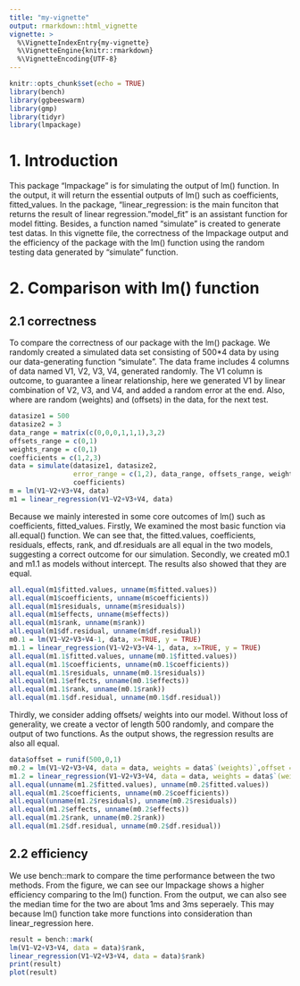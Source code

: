 ```yaml
---
title: "my-vignette"
output: rmarkdown::html_vignette
vignette: >
  %\VignetteIndexEntry{my-vignette}
  %\VignetteEngine{knitr::rmarkdown}
  %\VignetteEncoding{UTF-8}
---
```


```r
knitr::opts_chunk$set(echo = TRUE)
library(bench)
library(ggbeeswarm)
library(gmp)
library(tidyr)
library(lmpackage)
```
# 1. Introduction
This package "lmpackage" is for simulating the output of lm() function. In the output, it will return the essential outputs of lm() such as coefficients, fitted_values. In the package, "linear_regression: is the main funciton that returns the result of linear regression. "model_fit" is an assistant function for model fitting. Besides, a function named "simulate" is created to generate test datas. In this vignette file, the correctness of the lmpackage output and the efficiency of the package with the lm() function using the random testing data generated by "simulate" function. 

# 2. Comparison with lm() function
## 2.1 correctness
To compare the correctness of our package with the lm() package. We randomly created a simulated data set consisting of 500*4 data by using our data-generating function "simulate". The data frame includes 4 columns of data named V1, V2, V3, V4, generated randomly. The V1 column is outcome, to guarantee a linear relationship, here we generated V1 by linear combination of V2, V3, and V4, and added a random error at the end. Also, where are random (weights) and (offsets) in the data, for the next test.
```r
datasize1 = 500
datasize2 = 3
data_range = matrix(c(0,0,0,1,1,1),3,2)
offsets_range = c(0,1)
weights_range = c(0,1)
coefficients = c(1,2,3)
data = simulate(datasize1, datasize2, 
                error_range = c(1,2), data_range, offsets_range, weights_range,
                coefficients)
m = lm(V1~V2+V3+V4, data)
m1 = linear_regression(V1~V2+V3+V4, data)
```

Because we mainly interested in some core outcomes of lm() such as coefficients, fitted_values. Firstly, We examined the most basic function via all.equal() function. We can see that, the fitted.values, coefficients, residuals, effects, rank, and df.residuals are all equal in the two models, suggesting a correct outcome for our simulation. Secondly, we created m0.1 and m1.1 as models without intercept. The results also showed that they are equal. 
```r
all.equal(m1$fitted.values, unname(m$fitted.values))
all.equal(m1$coefficients, unname(m$coefficients))
all.equal(m1$residuals, unname(m$residuals))
all.equal(m1$effects, unname(m$effects))
all.equal(m1$rank, unname(m$rank))
all.equal(m1$df.residual, unname(m$df.residual))
m0.1 = lm(V1~V2+V3+V4-1, data, x=TRUE, y = TRUE)
m1.1 = linear_regression(V1~V2+V3+V4-1, data, x=TRUE, y = TRUE)
all.equal(m1.1$fitted.values, unname(m0.1$fitted.values))
all.equal(m1.1$coefficients, unname(m0.1$coefficients))
all.equal(m1.1$residuals, unname(m0.1$residuals))
all.equal(m1.1$effects, unname(m0.1$effects))
all.equal(m1.1$rank, unname(m0.1$rank))
all.equal(m1.1$df.residual, unname(m0.1$df.residual))
```
Thirdly, we consider adding offsets/ weights into our model. Without loss of generality, we create a vector of length 500 randomly, and compare the output of two functions. As the output shows, the regression results are also all equal.
```r
data$offset = runif(500,0,1)
m0.2 = lm(V1~V2+V3+V4, data = data, weights = data$`(weights)`,offset = data$`(offset)`)
m1.2 = linear_regression(V1~V2+V3+V4, data = data, weights = data$`(weights)`,offset = data$`(offset)`)
all.equal(unname(m1.2$fitted.values), unname(m0.2$fitted.values))
all.equal(m1.2$coefficients, unname(m0.2$coefficients))
all.equal(unname(m1.2$residuals), unname(m0.2$residuals))
all.equal(m1.2$effects, unname(m0.2$effects))
all.equal(m1.2$rank, unname(m0.2$rank))
all.equal(m1.2$df.residual, unname(m0.2$df.residual))
```


## 2.2 efficiency
We use bench::mark to compare the time performance between the two methods. From the figure, we can see our lmpackage shows a higher efficiency comparing to the lm() function. From the output, we can also see the median time for the two are about 1ms and 3ms seperaely. This may because lm() function take more functions into consideration than linear_regression here.  
```r
result = bench::mark(
lm(V1~V2+V3+V4, data = data)$rank,
linear_regression(V1~V2+V3+V4, data = data)$rank)
print(result)
plot(result)
```
